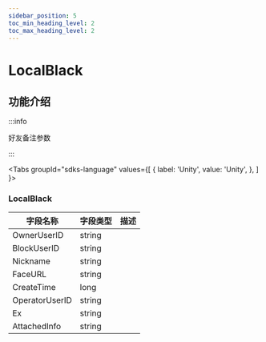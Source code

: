 ```yaml
---
sidebar_position: 5
toc_min_heading_level: 2
toc_max_heading_level: 2
---
```


# LocalBlack

## 功能介绍

:::info

好友备注参数

:::

<Tabs
groupId="sdks-language"
values={[
{ label: 'Unity', value: 'Unity', },
]
}>

<TabItem value="Unity">

### LocalBlack 

| 字段名称 | 字段类型 | 描述                         |
| -------- | -------- | ---------------------------- |
| OwnerUserID | string   |                   |
| BlockUserID | string| |
| Nickname  | string      | |
| FaceURL | string     |  |
| CreateTime | long | |
| OperatorUserID| string |  |
| Ex| string | |
| AttachedInfo| string ||

</TabItem>

</Tabs>
